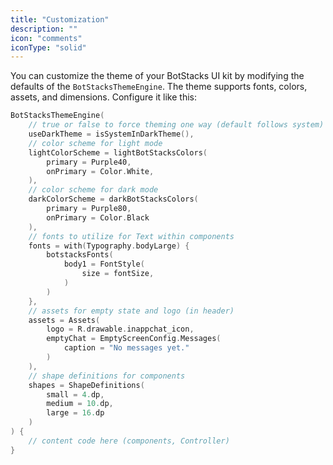 ```yaml
---
title: "Customization"
description: ""
icon: "comments"
iconType: "solid"
---
```


You can customize the theme of your BotStacks UI kit by modifying the defaults of the `BotStacksThemeEngine`. The theme supports fonts, colors, assets, and dimensions. Configure it like this:


```Kotlin
BotStacksThemeEngine(
    // true or false to force theming one way (default follows system)
    useDarkTheme = isSystemInDarkTheme(),
    // color scheme for light mode
    lightColorScheme = lightBotStacksColors(
        primary = Purple40,
        onPrimary = Color.White,
    ),
    // color scheme for dark mode
    darkColorScheme = darkBotStacksColors(
        primary = Purple80,
        onPrimary = Color.Black
    ),
    // fonts to utilize for Text within components
    fonts = with(Typography.bodyLarge) {
        botstacksFonts(
            body1 = FontStyle(
                size = fontSize,
            )
        )
    },
    // assets for empty state and logo (in header)
    assets = Assets(
        logo = R.drawable.inappchat_icon,
        emptyChat = EmptyScreenConfig.Messages(
            caption = "No messages yet."
        )
    ),
    // shape definitions for components
    shapes = ShapeDefinitions(
        small = 4.dp,
        medium = 10.dp,
        large = 16.dp
    )
) {
    // content code here (components, Controller)
}
```